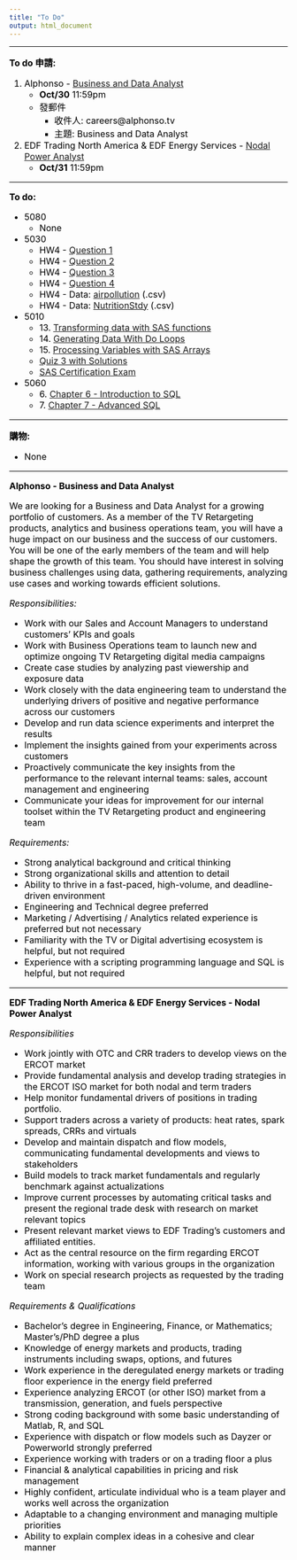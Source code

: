 ```yaml
---
title: "To Do"
output: html_document
---
```


<style>
h1 {font-size: 28px; color: black; font-weight: bold; text-align: left;}
h1.title {color: black; text-align: center;}
hr {height: 1px; background-color: black;}
p {font-size: 16px; color: black;}
ol {font-size: 16px; color: black;}
ul {font-size: 16px; color: black;}
</style>

---

**To do 申請:**

1. Alphonso - [Business and Data Analyst](https://cornell.joinhandshake.com/jobs/832323)
    - **Oct/30** 11:59pm
    - 發郵件
        - 收件人: careers\@alphonso.tv
        - 主題: Business and Data Analyst
2. EDF Trading North America & EDF Energy Services - [Nodal Power Analyst](https://cornell.joinhandshake.com/jobs/2023541)
    - **Oct/31** 11:59pm

---

**To do:**

- 5080
    - None
- 5030
    - HW4 - [Question 1](CU/5030/HW4-Q1.html)
    - HW4 - [Question 2](CU/5030/HW4-Q2.html)
    - HW4 - [Question 3](CU/5030/HW4-Q3.html)
    - HW4 - [Question 4](CU/5030/HW4-Q4.html)
    - HW4 - Data: [airpollution](CU/5030/airpollution.csv) (.csv)
    - HW4 - Data: [NutritionStdy](CU/5030/NutritionStdy.csv) (.csv)
- 5010
    - 13\. [Transforming data with SAS functions](CU/5010/Lec13.pdf)
    - 14\. [Generating Data With Do Loops](CU/5010/Lec14.pdf)
    - 15\. [Processing Variables with SAS Arrays](CU/5010/Lec15.pdf)
    - [Quiz 3 with Solutions](CU/5010/Quiz3_S.pdf)
    - [SAS Certification Exam](CU/5010/SAS_Exam.pdf)
- 5060
    - 6\. [Chapter 6 - Introduction to SQL](CU/5060/Lec6.pdf)
    - 7\. [Chapter 7 - Advanced SQL](CU/5060/Lec7.pdf)

---

**購物:**

- None

---

**Alphonso - Business and Data Analyst**

We are looking for a Business and Data Analyst for a growing portfolio of customers. As a member of the TV Retargeting products, analytics and business operations team, you will have a huge impact on our business and the success of our customers. You will be one of the early members of the team and will help shape the growth of this team. You should have interest in solving business challenges using data, gathering requirements, analyzing use cases and working towards efficient solutions.

*Responsibilities:*

- Work with our Sales and Account Managers to understand customers' KPIs and goals
- Work with Business Operations team to launch new and optimize ongoing TV Retargeting digital media campaigns
- Create case studies by analyzing past viewership and exposure data
- Work closely with the data engineering team to understand the underlying drivers of positive and negative performance across our customers
- Develop and run data science experiments and interpret the results
- Implement the insights gained from your experiments across customers
- Proactively communicate the key insights from the performance to the relevant internal teams: sales, account management and engineering
- Communicate your ideas for improvement for our internal toolset within the TV Retargeting product and engineering team

*Requirements:*

- Strong analytical background and critical thinking
- Strong organizational skills and attention to detail
- Ability to thrive in a fast-paced, high-volume, and deadline-driven environment
- Engineering and Technical degree preferred
- Marketing / Advertising / Analytics related experience is preferred but not necessary
- Familiarity with the TV or Digital advertising ecosystem is helpful, but not required
- Experience with a scripting programming language and SQL is helpful, but not required

---

**EDF Trading North America & EDF Energy Services - Nodal Power Analyst**

*Responsibilities*

- Work jointly with OTC and CRR traders to develop views on the ERCOT market
- Provide fundamental analysis and develop trading strategies in the ERCOT ISO market for both nodal and term traders
- Help monitor fundamental drivers of positions in trading portfolio.
- Support traders across a variety of products: heat rates, spark spreads, CRRs and virtuals
- Develop and maintain dispatch and flow models, communicating fundamental developments and views to stakeholders
- Build models to track market fundamentals and regularly benchmark against actualizations
- Improve current processes by automating critical tasks and present the regional trade desk with research on market relevant topics
- Present relevant market views to EDF Trading's customers and affiliated entities.
- Act as the central resource on the firm regarding ERCOT information, working with various groups in the organization
- Work on special research projects as requested by the trading team

*Requirements & Qualifications*

- Bachelor's degree in Engineering, Finance, or Mathematics; Master's/PhD degree a plus
- Knowledge of energy markets and products, trading instruments including swaps, options, and futures
- Work experience in the deregulated energy markets or trading floor experience in the energy field preferred
- Experience analyzing ERCOT (or other ISO) market from a transmission, generation, and fuels perspective
- Strong coding background with some basic understanding of Matlab, R, and SQL
- Experience with dispatch or flow models such as Dayzer or Powerworld strongly preferred
- Experience working with traders or on a trading floor a plus
- Financial & analytical capabilities in pricing and risk management
- Highly confident, articulate individual who is a team player and works well across the organization
- Adaptable to a changing environment and managing multiple priorities
- Ability to explain complex ideas in a cohesive and clear manner
